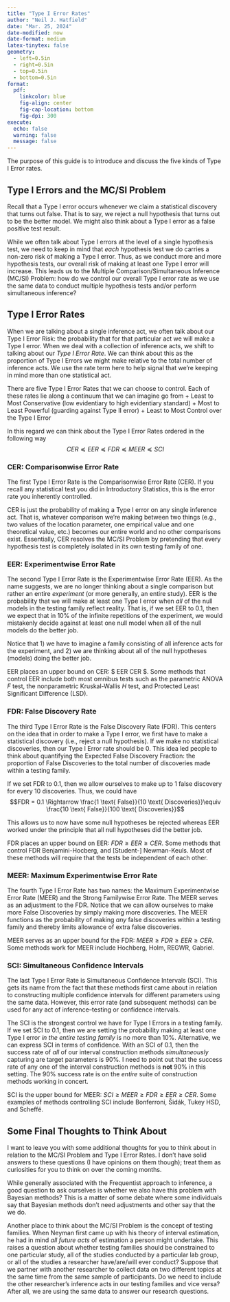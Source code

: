 ```yaml
---
title: "Type I Error Rates"
author: "Neil J. Hatfield"
date: "Mar. 25, 2024"
date-modified: now
date-format: medium
latex-tinytex: false
geometry: 
  - left=0.5in
  - right=0.5in
  - top=0.5in
  - bottom=0.5in
format: 
  pdf:
    linkcolor: blue
    fig-align: center
    fig-cap-location: bottom
    fig-dpi: 300
execute:
  echo: false
  warning: false
  message: false
---
```


The purpose of this guide is to introduce and discuss the five kinds of Type I Error rates. 

## Type I Errors and the MC/SI Problem

Recall that a Type I error occurs whenever we claim a statistical discovery that turns out false. That is to say, we reject a null hypothesis that turns out to be the better model. We might also think about a Type I error as a false positive test result.

While we often talk about Type I errors at the level of a single hypothesis test, we need to keep in mind that *each* hypothesis test we do carries a non-zero risk of making a Type I error. Thus, as we conduct more and more hypothesis tests, our overall risk of making at least one Type I error will increase. This leads us to the Multiple Comparison/Simultaneous Inference (MC/SI) Problem: how do we control our overall Type I error rate as we use the same data to conduct multiple hypothesis tests and/or perform simultaneous inference?

## Type I Error Rates

When we are talking about a single inference act, we often talk about our Type I Error Risk: the probability that for that particular act we will make a Type I error. When we deal with a collection of inference acts, we shift to talking about our *Type I Error Rate*. We can think about this as the proportion of Type I Errors we might make relative to the total number of inference acts. We use the rate term here to help signal that we're keeping in mind more than one statistical act.

There are five Type I Error Rates that we can choose to control. Each of these rates lie along a continuum that we can imagine go from
+ Least to Most Conservative (low evidentiary to high evidentiary standard)
+ Most to Least Powerful (guarding against Type II error)
+ Least to Most Control over the Type I Error

In this regard we can think about the Type I Error Rates ordered in the following way $$CER \preceq EER \preceq FDR \preceq MEER \preceq SCI$$

### CER: Comparisonwise Error Rate

The first Type I Error Rate is the Comparisonwise Error Rate (CER). If you recall any statistical test you did in Introductory Statistics, this is the error rate you inherently controlled. 

CER is just the probability of making a Type I error on any single inference act. That is, whatever comparison we're making between two things (e.g., two values of the location parameter, one empirical value and one theoretical value, etc.) becomes our entire world and no other comparisons exist. Essentially, CER resolves the MC/SI Problem by pretending that every hypothesis test is completely isolated in its own testing family of one.

### EER: Experimentwise Error Rate

The second Type I Error Rate is the Experimentwise Error Rate (EER). As the name suggests, we are no longer thinking about a single comparison but rather an entire *experiment* (or more generally, an entire study). EER is the probability that we will make at least one Type I error when *all* of the null models in the testing family reflect reality. That is, if we set EER to 0.1, then we expect that in 10% of the infinite repetitions of the experiment, we would mistakenly decide against at least one null model when all of the null models do the better job.

Notice that 1) we have to imagine a family consisting of all inference acts for the experiment, and 2) we are thinking about all of the null hypotheses (models) doing the better job. 

EER places an upper bound on CER: $ EER \geq CER $. Some methods that control EER include both most omnibus tests such as the parametric ANOVA *F* test, the nonparametric Kruskal-Wallis *H* test, and Protected Least Significant Difference (LSD).

### FDR: False Discovery Rate

The third Type I Error Rate is the False Discovery Rate (FDR). This centers on the idea that in order to make a Type I error, we first have to make a statistical discovery (i.e., reject a null hypothesis). If we make no statistical discoveries, then our Type I Error rate should be 0. This idea led people to think about quantifying the Expected False Discovery Fraction: the proportion of False Discoveries to the total number of discoveries made within a testing family.

If we set FDR to 0.1, then we allow ourselves to make up to 1 false discovery for every 10 discoveries. Thus, we could have $$FDR = 0.1 \Rightarrow \frac{1 \text{ False}}{10 \text{ Discoveries}}\equiv \frac{10 \text{ False}}{100 \text{ Discoveries}}$$

This allows us to now have some null hypotheses be rejected whereas EER worked under the principle that all null hypotheses did the better job.

FDR places an upper bound on EER: $FDR \geq EER \geq CER$. Some methods that control FDR Benjamini-Hocberg, and [Student-] Newman-Keuls. Most of these methods will require that the tests be independent of each other.

### MEER: Maximum Experimentwise Error Rate

The fourth Type I Error Rate has two names: the Maximum Experimentwise Error Rate (MEER) and the Strong Familywise Error Rate. The MEER serves as an adjustment to the FDR. Notice that we can allow ourselves to make more False Discoveries by simply making more discoveries. The MEER functions as the probability of making *any* false discoveries within a testing family and thereby limits allowance of extra false discoveries.

MEER serves as an upper bound for the FDR: $MEER \geq FDR \geq EER \geq CER$. Some methods work for MEER include Hochberg, Holm, REGWR, Gabriel.

### SCI: Simultaneous Confidence Intervals

The last Type I Error Rate is Simultaneous Confidence Intervals (SCI). This gets its name from the fact that these methods first came about in relation to constructing multiple confidence intervals for different parameters using the same data. However, this error rate (and subsequent methods) can be used for any act of inference--testing or confidence intervals. 

The SCI is the strongest control we have for Type I Errors in a testing family. If we set SCI to 0.1, then we are setting the probability making at least one Type I error *in the entire testing family* is no more than 10%. Alternative, we can express SCI in terms of confidence. With an SCI of 0.1, then the success rate of *all* of our interval construction methods *simultaneously* capturing are target parameters is 90%. I need to point out that the success rate of any one of the interval construction methods is __not__ 90% in this setting. The 90% success rate is on the *entire* suite of construction methods working in concert.

SCI is the upper bound for MEER: $SCI \geq MEER \geq FDR \geq EER \geq CER$. Some examples of methods controlling SCI include Bonferroni, Šidák, Tukey HSD, and Scheffé.

## Some Final Thoughts to Think About

I want to leave you with some additional thoughts for you to think about in relation to the MC/SI Problem and Type I Error Rates. I don't have solid answers to these questions (I have opinions on them though); treat them as curiosities for you to think on over the coming months.

While generally associated with the Frequentist approach to inference, a good question to ask ourselves is whether we also have this problem with Bayesian methods? This is a matter of some debate where some individuals say that Bayesian methods don't need adjustments and other say that the we do.

Another place to think about the MC/SI Problem is the concept of testing families. When Neyman first came up with his theory of interval estimation, he had in mind *all future acts* of estimation a person might undertake. This raises a question about whether testing families should be constrained to one particular study, all of the studies conducted by a particular lab group, or all of the studies a researcher have/are/will ever conduct? Suppose that we partner with another researcher to collect data on two different topics at the same time from the same sample of participants. Do we need to include the other researcher's inference acts in our testing families and vice versa? After all, we are using the same data to answer our research questions. 